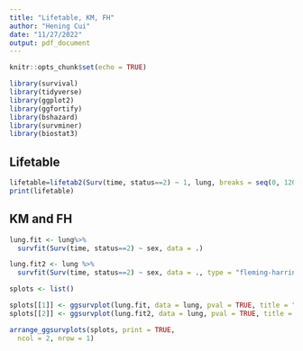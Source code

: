 ```yaml
---
title: "Lifetable, KM, FH"
author: "Hening Cui"
date: "11/27/2022"
output: pdf_document
---
```


```r
knitr::opts_chunk$set(echo = TRUE)
```

```r
library(survival)
library(tidyverse)
library(ggplot2)
library(ggfortify)
library(bshazard)
library(survminer)
library(biostat3)
```
## Lifetable



```r
lifetable=lifetab2(Surv(time, status==2) ~ 1, lung, breaks = seq(0, 1200, by = 100))
print(lifetable)
```
## KM and FH 
```r
lung.fit <- lung%>%
  survfit(Surv(time, status==2) ~ sex, data = .)

lung.fit2 <- lung %>%
  survfit(Surv(time, status==2) ~ sex, data = ., type = "fleming-harrington")

splots <- list()

splots[[1]] <- ggsurvplot(lung.fit, data = lung, pval = TRUE, title = "Kaplan-Meier")
splots[[2]] <- ggsurvplot(lung.fit2, data = lung, pval = TRUE, title = "Fleming-Harrington")

arrange_ggsurvplots(splots, print = TRUE,
  ncol = 2, nrow = 1)
```

